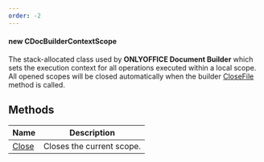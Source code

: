 ```yaml
---
order: -2
---
```

#### new CDocBuilderContextScope

The stack-allocated class used by **ONLYOFFICE Document Builder** which sets the execution context for all operations executed within a local scope. All opened scopes will be closed automatically when the builder [CloseFile](/docbuilder/integrationapi/c/cdocbuilder/closefile) method is called.

## Methods

| Name                                                                | Description               |
| ------------------------------------------------------------------- | ------------------------- |
| [Close](/docbuilder/integrationapi/c/cdocbuildercontextscope/close) | Closes the current scope. |
